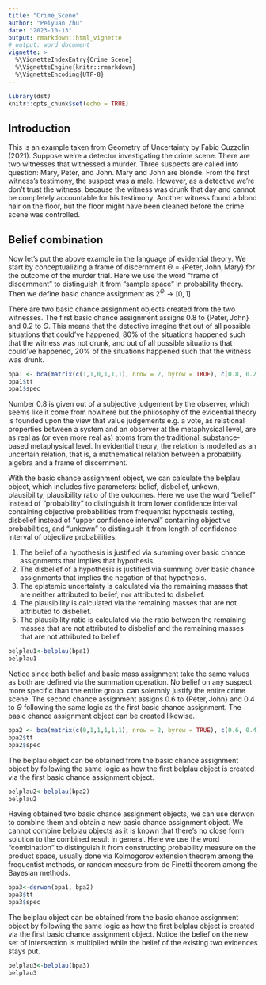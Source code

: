 ```yaml
---
title: "Crime_Scene"
author: "Peiyuan Zhu"
date: "2023-10-13"
output: rmarkdown::html_vignette
# output: word_document
vignette: >
  %\VignetteIndexEntry{Crime_Scene}
  %\VignetteEngine{knitr::rmarkdown}
  %\VignetteEncoding{UTF-8}
---
```


```r
library(dst) 
knitr::opts_chunk$set(echo = TRUE)
```

## Introduction

This is an example taken from Geometry of Uncertainty by Fabio Cuzzolin (2021). Suppose we're a detector investigating the crime scene. There are two witnesses that witnessed a murder. Three suspects are called into question: Mary, Peter, and John. Mary and John are blonde. From the first witness's testimony, the suspect was a male. However, as a detective we're don't trust the witness, because the witness was drunk that day and cannot be completely accountable for his testimony. Another witness found a blond hair on the floor, but the floor might have been cleaned before the crime scene was controlled.

## Belief combination

Now let's put the above example in the language of evidential theory. We start by conceptualizing a frame of discernment $\Theta=\{\text{Peter}, \text{John}, \text{Mary}\}$ for the outcome of the murder trial. Here we use the word "frame of discernment" to distinguish it from "sample space" in probability theory. Then we define basic chance assignment as $2^\Theta\rightarrow[0,1]$

There are two basic chance assignment objects created from the two witnesses. The first basic chance assignment assigns 0.8 to $\{\text{Peter}, \text{John}\}$ and 0.2 to $\Theta$. This means that the detective imagine that out of all possible situations that could've happened, 80% of the situations happened such that the witness was not drunk, and out of all possible situations that could've happened, 20% of the situations happened such that the witness was drunk.

```r
bpa1 <- bca(matrix(c(1,1,0,1,1,1), nrow = 2, byrow = TRUE), c(0.8, 0.2), c("Peter", "John", "Mary"))
bpa1$tt
bpa1$spec
```

Number 0.8 is given out of a subjective judgement by the observer, which seems like it come from nowhere but the philosophy of the evidential theory is founded upon the view that value judgements e.g. a vote, as relational properties between a system and an observer at the metaphysical level, are as real as (or even more real as) atoms from the traditional, substance-based metaphysical level. In evidential theory, the relation is modelled as an uncertain relation, that is, a mathematical relation between a probability algebra and a frame of discernment.

With the basic chance assignment object, we can calculate the belplau object, which includes five parameters: belief, disbelief, unkown, plausibility, plausibility ratio of the outcomes. Here we use the word "belief" instead of "probability" to distinguish it from lower confidence interval containing objective probabilities from frequentist hypothesis testing, disbelief instead of "upper confidence interval" containing objective probabilities, and "unkown" to distinguish it from length of confidence interval of objective probabilities.

(1) The belief of a hypothesis is justified via summing over basic chance assignments that implies that hypothesis.
(2) The disbelief of a hypothesis is justified via summing over basic chance assignments that implies the negation of that hypothesis.
(3) The epistemic uncertainty is calculated via the remaining masses that are neither attributed to belief, nor attributed to disbelief.
(4) The plausibility is calculated via the remaining masses that are not attributed to disbelief.
(5) The plausibility ratio is calculated via the ratio between the remaining masses that are not attributed to disbelief and the remaining masses that are not attributed to belief.

```r
belplau1<-belplau(bpa1)
belplau1
```

Notice since both belief and basic mass assignment take the same values as both are defined via the summation operation. No belief on any suspect more specific than the entire group, can solemnly justify the entire crime scene. The second chance assignment assigns 0.6 to $\{\text{Peter}, \text{John}\}$ and 0.4 to $\Theta$ following the same logic as the first basic chance assignment. The basic chance assignment object can be created likewise.

```r
bpa2 <- bca(matrix(c(0,1,1,1,1,1), nrow = 2, byrow = TRUE), c(0.6, 0.4), c("Peter", "John", "Mary"))
bpa2$tt
bpa2$spec
```

The belplau object can be obtained from the basic chance assignment object by following the same logic as how the first belplau object is created via the first basic chance assignment object.

```r
belplau2<-belplau(bpa2)
belplau2
```

Having obtained two basic chance assignment objects, we can use dsrwon to combine them and obtain a new basic chance assignment object. We cannot combine belplau objects as it is known that there's no close form solution to the combined result in general. Here we use the word "combination" to distinguish it from constructing probability measure on the product space, usually done via Kolmogorov extension theorem among the frequentist methods, or random measure from de Finetti theorem among the Bayesian methods.

```r
bpa3<-dsrwon(bpa1, bpa2)
bpa3$tt
bpa3$spec
```

The belplau object can be obtained from the basic chance assignment object by following the same logic as how the first belplau object is created via the first basic chance assignment object. Notice the belief on the new set of intersection is multiplied while the belief of the existing two evidences stays put.

```r
belplau3<-belplau(bpa3)
belplau3
```
